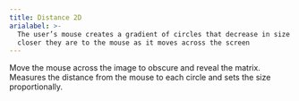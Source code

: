 ```yaml
---
title: Distance 2D
arialabel: >-
  The user’s mouse creates a gradient of circles that decrease in size the
  closer they are to the mouse as it moves across the screen
---
```



Move the mouse across the image to obscure
and reveal the matrix. Measures the distance from the mouse
to each circle and sets the size proportionally.
